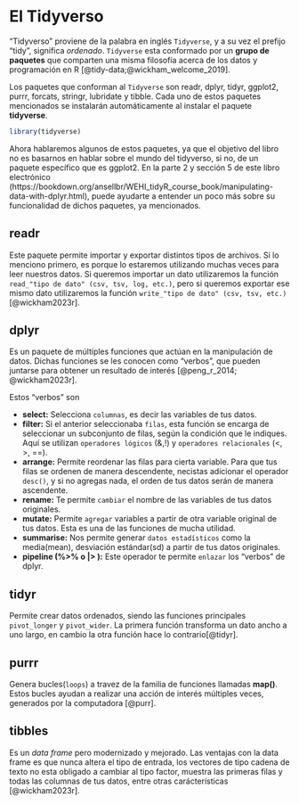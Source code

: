 # El Tidyverso 

"Tidyverso" proviene de la palabra en inglés `Tidyverse`, y a su vez el prefijo "tidy", significa _ordenado_. `Tidyverse` esta conformado por un __grupo de paquetes__ que comparten una misma filosofía acerca de los datos y programación en R [@tidy-data;@wickham_welcome_2019].

Los paquetes que conforman al `Tidyverse` son readr, dplyr, tidyr, ggplot2, purrr, forcats, stringr, lubridate y tibble. Cada uno de estos paquetes mencionados se instalarán automáticamente al instalar el paquete __tidyverse__. 

```r
library(tidyverse)
```

Ahora hablaremos algunos de estos paquetes, ya que el objetivo del libro no es basarnos en hablar sobre el mundo del tidyverso, si no, de un paquete específico que es ggplot2. En la parte 2 y sección 5 de este libro electrónico (https://bookdown.org/ansellbr/WEHI_tidyR_course_book/manipulating-data-with-dplyr.html), puede ayudarte a entender un poco más sobre su funcionalidad de dichos paquetes, ya mencionados. 

## readr

Este paquete permite importar y exportar distintos tipos de archivos. Si lo menciono primero, es porque lo estaremos utilizando muchas veces para leer nuestros datos. Si queremos importar un dato utilizaremos la función `read_"tipo de dato" (csv, tsv, log, etc.)`, pero si queremos exportar ese mismo dato utilizaremos la función `write_"tipo de dato" (csv, tsv, etc.)` [@wickham2023r].

## dplyr

Es un paquete de múltiples funciones que actúan en la manipulación de datos. Dichas funciones se les conocen como "verbos", que pueden juntarse para obtener un resultado de interés [@peng_r_2014; @wickham2023r]. 

Estos "verbos" son 

- __select:__ Selecciona `columnas`, es decir las variables de tus datos.
- __filter:__ Si el anterior seleccionaba `filas`, esta función se encarga de seleccionar un subconjunto de filas, según la condición que le indiques. Aquí se utilizan `operadores lógicos` (&,!) y `operadores relacionales` (<, >, ==).
- __arrange:__ Permite reordenar las filas para cierta variable. Para que tus filas se ordenen de manera descendente, necistas adicionar el operador `desc()`, y si no agregas nada, el orden de tus datos serán de manera ascendente. 
- __rename:__ Te permite `cambiar` el nombre de las variables de tus datos originales. 
- __mutate:__ Permite `agregar` variables a partir de otra variable original de tus datos. Esta es una de las funciones de mucha utilidad.
- __summarise:__ Nos permite generar `datos estadísticos` como la media(mean), desviación estándar(sd) a partir de tus datos originales. 
- __pipeline (%>% o |> ):__ Este operador te permite `enlazar` los "verbos" de dplyr.   


## tidyr

Permite crear datos ordenados, siendo las funciones principales `pivot_longer` y `pivot_wider`. La primera función transforma un dato ancho a uno largo, en cambio la otra función hace lo contrario[@tidyr].

## purrr

Genera bucles(`loops`) a travez de la familia de funciones llamadas __map()__. Estos bucles ayudan a realizar una acción de interés múltiples veces, generados por la computadora [@purr].

## tibbles 

Es un _data frame_ pero modernizado y mejorado. Las ventajas con la data frame es que nunca altera el tipo de entrada, los vectores de tipo cadena de texto no esta obligado a cambiar al tipo factor, muestra las primeras filas y todas las columnas de tus datos, entre otras carácterísticas [@wickham2023r].



























